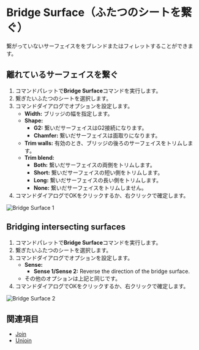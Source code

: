 
# Bridge Surface（ふたつのシートを繋ぐ）

<Reference shortcut="" command="Bridge Surface" button="" />

繋がっていないサーフェイスををブレンドまたはフィレットすることができます。

## 離れているサーフェイスを繋ぐ

1. コマンドパレットで**Bridge Surface**コマンドを実行します。
2. 繋ぎたいふたつのシートを選択します。
3. コマンドダイアログでオプションを設定します。
    - **Width:** ブリッジの幅を指定します。
    - **Shape:** 
        - **G2:** 繋いだサーフェイスはG2接続になります。
        - **Chamfer:** 繋いだサーフェイスは面取りになります。
    - **Trim walls:** 有効のとき、ブリッジの後ろのサーフェイスをトリムします。
    - **Trim blend:** 
        - **Both:** 繋いだサーフェイスの両側をトリムします。
        - **Short:** 繋いだサーフェイスの短い側をトリムします。
        - **Long:** 繋いだサーフェイスの長い側をトリムします。
        - **None:** 繋いだサーフェイスをトリムしません。
4. コマンドダイアログでOKをクリックするか、右クリックで確定します。

![Bridge Surface 1](/img/bridge-surface-1.gif)

## Bridging intersecting surfaces

1. コマンドパレットで**Bridge Surface**コマンドを実行します。
2. 繋ぎたいふたつのシートを選択します。
3. コマンドダイアログでオプションを設定します。
    - **Sense:** 
        - **Sense 1/Sense 2:** Reverse the direction of the bridge surface.
    - その他のオプションは上記と同じです。
4. コマンドダイアログでOKをクリックするか、右クリックで確定します。

![Bridge Surface 2](/img/bridge-surface-2.gif)

## 関連項目
- [Join](./join)
- [Unjoin](./unjoin)








